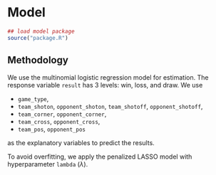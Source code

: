 # Model

```{r load-model-code, echo = FALSE}
## load model package
source("package.R")
```

## Methodology

We use the multinomial logistic regression model for estimation. The response variable `result` has 3 levels: win, loss, and draw. We use 

* `game_type`, 
* `team_shoton`, `opponent_shoton`, `team_shotoff`, `opponent_shotoff`,
* `team_corner`, `opponent_corner`,
* `team_cross`, `opponent_cross`,
*  `team_pos`, `opponent_pos`

as the explanatory variables to predict the results. 

To avoid overfitting, we apply the penalized LASSO model with hyperparameter `lambda` ($\lambda$).
